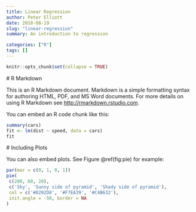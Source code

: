 ```yaml
---
title: Linear Regression
author: Peter Elliott
date: 2018-08-19
slug: "linear-regression"
summary: An introduction to regression

categories: ["R"]
tags: []
---
```

 ```r
knitr::opts_chunk$set(collapse = TRUE)
```
 # R Markdown
 
 This is an R Markdown document. Markdown is a simple formatting syntax for authoring HTML, PDF, and MS Word documents. For more details on using R Markdown see <http://rmarkdown.rstudio.com>.
 
 You can embed an R code chunk like this:
 
 ```r
summary(cars)
fit <- lm(dist ~ speed, data = cars)
fit
```
 # Including Plots
 
 You can also embed plots. See Figure \@ref(fig:pie) for example:
 
 ```r
par(mar = c(0, 1, 0, 1))
pie(
  c(280, 60, 20),
  c('Sky', 'Sunny side of pyramid', 'Shady side of pyramid'),
  col = c('#0292D8', '#F7EA39', '#C4B632'),
  init.angle = -50, border = NA
)
```
